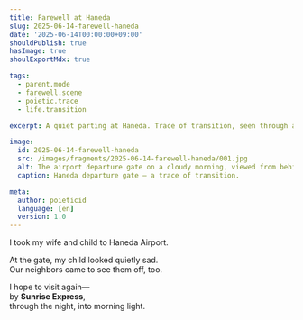 ```yaml
---
title: Farewell at Haneda
slug: 2025-06-14-farewell-haneda
date: '2025-06-14T00:00:00+09:00'
shouldPublish: true
hasImage: true
shoulExportMdx: true

tags:
  - parent.mode
  - farewell.scene
  - poietic.trace
  - life.transition

excerpt: A quiet parting at Haneda. Trace of transition, seen through a child’s gaze.

image:
  id: 2025-06-14-farewell-haneda
  src: /images/fragments/2025-06-14-farewell-haneda/001.jpg
  alt: The airport departure gate on a cloudy morning, viewed from behind.
  caption: Haneda departure gate — a trace of transition.

meta:
  author: poieticid
  language: [en]
  version: 1.0
---
```


I took my wife and child to Haneda Airport.

At the gate, my child looked quietly sad.  
Our neighbors came to see them off, too.

I hope to visit again—  
by **Sunrise Express**,  
through the night, into morning light.